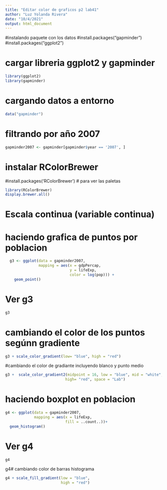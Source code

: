 ```yaml
---
title: "Editar color de graficos p2 lab41"
author: "Luz Yolanda Rivera"
date: "10/4/2021"
output: html_document
---
```

#instalando paquete con los datos
#install.packages("gapminder")
#install.packages("ggplot2")

# cargar libreria ggplot2 y gapminder
```r
library(ggplot2)
library(gapminder)
```

# cargando datos a entorno
```r
data("gapminder")

```

# filtrando por año 2007
```r
gapminder2007 <- gapminder[gapminder$year == '2007', ]
```

# instalar RColorBrewer
#install.packages('RColorBrewer')
# para ver las paletas
```r
library(RColorBrewer)
display.brewer.all()
```

# Escala continua (variable continua)
# haciendo grafica de puntos por poblacion
```r
  g3 <- ggplot(data = gapminder2007,
               mapping = aes(x = gdpPercap,
                             y = lifeExp,
                             color = log(pop))) +
    geom_point()
```

# Ver g3
```r
g3
```

# cambiando el color de los puntos segúnn gradiente
```r
g3 + scale_color_gradient(low= "blue", high = "red")
```

#cambiando el color de gradiante incluyendo blanco y punto medio
```r
g3 +  scale_color_gradient2(midpoint = 16, low = "blue", mid = "white", 
                           high= "red", space = "Lab")
```

# haciendo boxplot en poblacion
```r
g4 <- ggplot(data = gapminder2007,
             mapping = aes(x = lifeExp,
                           fill = ..count..))+
  geom_histogram()
```

# Ver g4
```r
g4
```

g4# cambiando color de barras histograma
```r
g4 + scale_fill_gradient(low = "blue",
                         high = "red")
```






